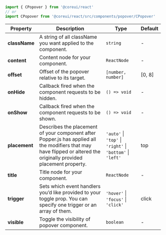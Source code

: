 
```jsx
import { CPopover } from '@coreui/react'
// or
import CPopover from '@coreui/react/src/components/popover/CPopover'
```

| Property | Description | Type | Default |
| --- | --- | --- | --- |
| **className** | A string of all className you want applied to the component. | `string` | - |
| **content** | Content node for your component. | `ReactNode` | - |
| **offset** | Offset of the popover relative to its target. | `[number, number]` | [0, 8] |
| **onHide** | Callback fired when the component requests to be hidden. | `() => void` | - |
| **onShow** | Callback fired when the component requests to be shown. | `() => void` | - |
| **placement** | Describes the placement of your component after Popper.js has applied all the modifiers that may have flipped or altered the originally provided placement property. | `'auto'` \| `'top'` \| `'right'` \| `'bottom'` \| `'left'` | top |
| **title** | Title node for your component. | `ReactNode` | - |
| **trigger** | Sets which event handlers you’d like provided to your toggle prop. You can specify one trigger or an array of them. | `'hover'` \| `'focus'` \| `'click'` | click |
| **visible** | Toggle the visibility of popover component. | `boolean` | - |
